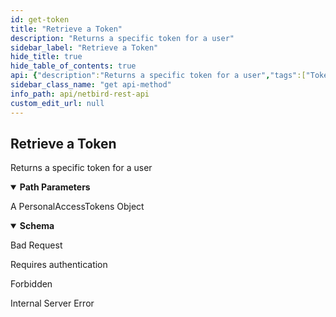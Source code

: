 ```yaml
---
id: get-token
title: "Retrieve a Token"
description: "Returns a specific token for a user"
sidebar_label: "Retrieve a Token"
hide_title: true
hide_table_of_contents: true
api: {"description":"Returns a specific token for a user","tags":["Tokens"],"operationId":"getToken","security":[{"BearerAuth":[]},{"TokenAuth":[]}],"parameters":[{"in":"path","name":"userId","required":true,"schema":{"type":"string"},"description":"The unique identifier of a user"},{"in":"path","name":"tokenId","required":true,"schema":{"type":"string"},"description":"The unique identifier of a token"}],"responses":{"200":{"description":"A PersonalAccessTokens Object","content":{"application/json":{"schema":{"type":"object","properties":{"id":{"description":"ID of a token","type":"string"},"name":{"description":"Name of the token","type":"string"},"expiration_date":{"description":"Date the token expires","type":"string","format":"date-time"},"created_by":{"description":"User ID of the user who created the token","type":"string"},"created_at":{"description":"Date the token was created","type":"string","format":"date-time"},"last_used":{"description":"Date the token was last used","type":"string","format":"date-time"}},"required":["id","name","expiration_date","created_by","created_at"],"title":"PersonalAccessToken"}}}},"400":{"description":"Bad Request","content":{}},"401":{"description":"Requires authentication","content":{}},"403":{"description":"Forbidden","content":{}},"500":{"description":"Internal Server Error","content":{}}},"method":"get","path":"/api/users/{userId}/tokens/{tokenId}","servers":[{"url":"https://netbird.io","description":"Default server"}],"securitySchemes":{"BearerAuth":{"type":"http","scheme":"bearer","bearerFormat":"JWT"},"TokenAuth":{"type":"apiKey","in":"header","name":"Authorization","description":"Prefix the value with \\\"Token\\\" to indicate the custom authorization type"}},"info":{"title":"NetBird REST API","description":"API to manipulate groups, rules, policies and retrieve information about peers and users","version":"0.0.1"},"postman":{"name":"Retrieve a Token","description":{"content":"Returns a specific token for a user","type":"text/plain"},"url":{"path":["api","users",":userId","tokens",":tokenId"],"host":["{{baseUrl}}"],"query":[],"variable":[{"disabled":false,"description":{"content":"(Required) The unique identifier of a user","type":"text/plain"},"type":"any","value":"","key":"userId"},{"disabled":false,"description":{"content":"(Required) The unique identifier of a token","type":"text/plain"},"type":"any","value":"","key":"tokenId"}]},"header":[{"key":"Accept","value":"application/json"}],"method":"GET","auth":{"type":"bearer","bearer":[{"type":"any","value":"<Bearer Token>","key":"token"}]}}}
sidebar_class_name: "get api-method"
info_path: api/netbird-rest-api
custom_edit_url: null
---
```



## Retrieve a Token



Returns a specific token for a user

<details style={{"marginBottom":"1rem"}} data-collapsed={false} open={true}><summary style={{}}><strong>Path Parameters</strong></summary><div><ul><ParamsItem className={"paramsItem"} param={{"in":"path","name":"userId","required":true,"schema":{"type":"string"},"description":"The unique identifier of a user"}}></ParamsItem><ParamsItem className={"paramsItem"} param={{"in":"path","name":"tokenId","required":true,"schema":{"type":"string"},"description":"The unique identifier of a token"}}></ParamsItem></ul></div></details><div><ApiTabs><TabItem label={"200"} value={"200"}><div>

A PersonalAccessTokens Object

</div><div><MimeTabs schemaType={"response"}><TabItem label={"application/json"} value={"application/json"}><SchemaTabs><TabItem label={"Schema"} value={"Schema"}><details style={{}} data-collapsed={false} open={true}><summary style={{"textAlign":"left"}}><strong>Schema</strong></summary><div style={{"textAlign":"left","marginLeft":"1rem"}}></div><ul style={{"marginLeft":"1rem"}}><SchemaItem collapsible={false} name={"id"} required={true} schemaName={"string"} qualifierMessage={undefined} schema={{"description":"ID of a token","type":"string"}}></SchemaItem><SchemaItem collapsible={false} name={"name"} required={true} schemaName={"string"} qualifierMessage={undefined} schema={{"description":"Name of the token","type":"string"}}></SchemaItem><SchemaItem collapsible={false} name={"expiration_date"} required={true} schemaName={"date-time"} qualifierMessage={undefined} schema={{"description":"Date the token expires","type":"string","format":"date-time"}}></SchemaItem><SchemaItem collapsible={false} name={"created_by"} required={true} schemaName={"string"} qualifierMessage={undefined} schema={{"description":"User ID of the user who created the token","type":"string"}}></SchemaItem><SchemaItem collapsible={false} name={"created_at"} required={true} schemaName={"date-time"} qualifierMessage={undefined} schema={{"description":"Date the token was created","type":"string","format":"date-time"}}></SchemaItem><SchemaItem collapsible={false} name={"last_used"} required={false} schemaName={"date-time"} qualifierMessage={undefined} schema={{"description":"Date the token was last used","type":"string","format":"date-time"}}></SchemaItem></ul></details></TabItem><TabItem label={"Example (from schema)"} value={"Example (from schema)"}><ResponseSamples responseExample={"{\n  \"id\": \"string\",\n  \"name\": \"string\",\n  \"expiration_date\": \"2023-04-26T12:12:56.621Z\",\n  \"created_by\": \"string\",\n  \"created_at\": \"2023-04-26T12:12:56.621Z\",\n  \"last_used\": \"2023-04-26T12:12:56.621Z\"\n}"} language={"json"}></ResponseSamples></TabItem></SchemaTabs></TabItem></MimeTabs></div></TabItem><TabItem label={"400"} value={"400"}><div>

Bad Request

</div><div></div></TabItem><TabItem label={"401"} value={"401"}><div>

Requires authentication

</div><div></div></TabItem><TabItem label={"403"} value={"403"}><div>

Forbidden

</div><div></div></TabItem><TabItem label={"500"} value={"500"}><div>

Internal Server Error

</div><div></div></TabItem></ApiTabs></div>
      